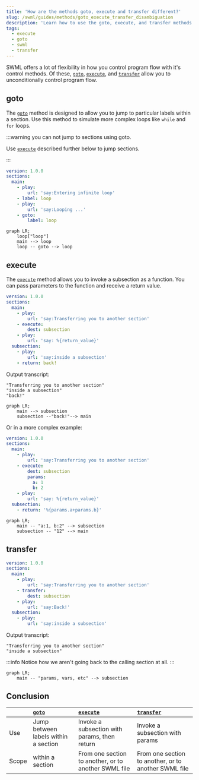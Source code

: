```yaml
---
title: 'How are the methods goto, execute and transfer different?'
slug: /swml/guides/methods/goto_execute_transfer_disambiguation
description: 'Learn how to use the goto, execute, and transfer methods in SWML.'
tags:
  - execute
  - goto
  - swml
  - transfer
---
```


SWML offers a lot of flexibility in how you control program flow with it's control methods.
Of these, [`goto`], [`execute`], and [`transfer`] allow you to unconditionally control program flow.

## goto

The [`goto`] method is designed to allow you to jump to particular labels within a section.
Use this method to simulate more complex loops like `while` and `for` loops.

:::warning you can not jump to sections using goto.

Use [`execute`] described further below to jump sections.

:::

```yaml andJson
version: 1.0.0
sections:
  main:
    - play:
        url: 'say:Entering infinite loop'
    - label: loop
    - play:
        url: 'say:Looping ...'
    - goto:
        label: loop

```

```mermaid
graph LR;
    loop["loop"]
    main --> loop
    loop -- goto --> loop
```

## execute

The [`execute`] method allows you to invoke a subsection as a function. You can pass parameters to the function
and receive a return value.

```yaml andJson
version: 1.0.0
sections:
  main:
    - play:
        url: 'say:Transferring you to another section'
    - execute:
        dest: subsection
    - play:
        url: 'say: %{return_value}'
  subsection:
    - play:
        url: 'say:inside a subsection'
    - return: back!
```

Output transcript:

```
"Transferring you to another section"
"inside a subsection"
"back!"
```

```mermaid
graph LR;
    main --> subsection
    subsection --"back!"--> main
```

Or in a more complex example:

```yaml andJson
version: 1.0.0
sections:
  main:
    - play:
        url: 'say:Transferring you to another section'
    - execute:
        dest: subsection
        params:
          a: 1
          b: 2
    - play:
        url: 'say: %{return_value}'
  subsection:
    - return: '%{params.a+params.b}'
```

```mermaid
graph LR;
    main -- "a:1, b:2" --> subsection
    subsection -- "12" --> main
```

## transfer

```yaml andJson
version: 1.0.0
sections:
  main:
    - play:
        url: 'say:Transferring you to another section'
    - transfer:
        dest: subsection
    - play:
        url: 'say:Back!'
  subsection:
    - play:
        url: 'say:inside a subsection'
```

Output transcript:

```
"Transferring you to another section"
"inside a subsection"
```

:::info
Notice how we aren't going back to the calling section at all.
:::

```mermaid
graph LR;
    main -- "params, vars, etc" --> subsection
```

## Conclusion

|       | [`goto`]                             | [`execute`]                                          | [`transfer`]                                         |
|:------|:-------------------------------------|:-----------------------------------------------------|:-----------------------------------------------------|
| Use   | Jump between labels within a section | Invoke a subsection with params, then return         | Invoke a subsection with params                      |
| Scope | within a section                     | From one section to another, or to another SWML file | From one section to another, or to another SWML file |

[`goto`]: /swml/methods/goto
[`transfer`]: /swml/methods/transfer
[`execute`]: /swml/methods/execute
